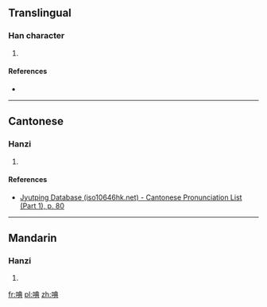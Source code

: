 ==Translingual==

===Han character===
{{Han char|rn=30|rad=口|as=08|sn=11|four=|canj=口廿月金 (RTBC)}}

# {{defn|Han|sort=口08}}

====References====
* {{Han ref|kx=0194.060|dkj=03777|dj=0414.130|hdz=10640.070|uh=553A|ud=21818}}

----

==Cantonese==

===Hanzi===
{{yue-hanzi|jyut=[[tin2]]|y=tin2}}

# {{defn|lang=yue|sort=口08}}

====References====
*[http://www.iso10646hk.net/jp/document/download.jsp Jyutping Database (iso10646hk.net) - Cantonese Pronunciation List (Part 1), p. 80]

----

==Mandarin==

===Hanzi===
{{cmn-hanzi|pin=[[tiǎn]] ([[tian3]])|wg=t'ien<sup>3</sup>}}

# {{defn|lang=cmn|sort=口08}}

[[fr:唺]]
[[pl:唺]]
[[zh:唺]]